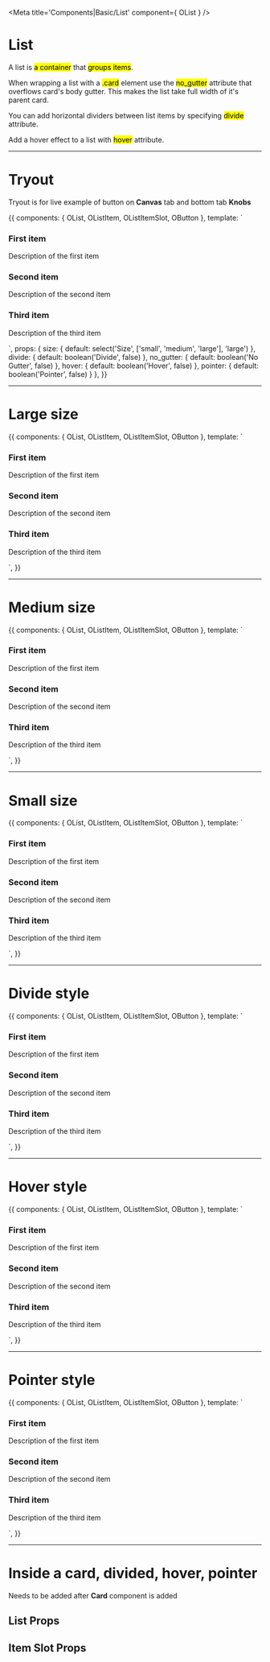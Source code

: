 


<Meta title='Components|Basic/List' component={ OList } />

# List

A list is <mark>a container</mark> that <mark>groups items</mark>.

When wrapping a list with a <mark>.card</mark> element use the <mark>no_gutter</mark> attribute that overflows card's body gutter. This makes the list take full width of it's parent card.

You can add horizontal dividers between list items by specifying <mark>divide</mark> attribute.

Add a hover effect to a list with <mark>hover</mark> attribute.


<hr/>


# Tryout

Tryout is for live example of button on **Canvas** tab and bottom tab **Knobs**

<Story name='Tryout'>
  {{
    components: { OList, OListItem, OListItemSlot, OButton },
    template: `<o-list :size="size" :divide="divide" :no_gutter="no_gutter" :hover="hover" :pointer="pointer">
      <o-list-item>
        <o-list-item-slot>
          <h3>First item</h3>
          <p>Description of the first item</p>
        </o-list-item-slot>
        <o-list-item-slot :action="true">
            <o-button text="Action" role="small" />
          </o-list-item-slot>
      </o-list-item>
      <o-list-item>
        <o-list-item-slot>
          <h3>Second item</h3>
          <p>Description of the second item</p>
        </o-list-item-slot>
        <o-list-item-slot :action="true">
          <o-button text="Action" role="small" />
        </o-list-item-slot>
      </o-list-item>
      <o-list-item>
        <o-list-item-slot>
          <h3>Third item</h3>
          <p>Description of the third item</p>
        </o-list-item-slot>
        <o-list-item-slot :action="true">
          <o-button text="Action" role="small" />
        </o-list-item-slot>
      </o-list-item>
    </o-list>`,
    props: {
      size: {
        default: select('Size', ['small', 'medium', 'large'], 'large')
      },
      divide: {
        default: boolean('Divide', false)
      },
      no_gutter: {
        default: boolean('No Gutter', false)
      },
      hover: {
        default: boolean('Hover', false)
      },
      pointer: {
        default: boolean('Pointer', false)
      }
    },
  }}
</Story>

<hr/>


# Large size

<Preview>
  <Story name='Large'>
    {{
      components: { OList, OListItem, OListItemSlot, OButton },
      template: `<o-list size="large">
        <o-list-item>
          <o-list-item-slot>
            <h3>First item</h3>
            <p>Description of the first item</p>
          </o-list-item-slot>
          <o-list-item-slot :action="true">
            <o-button text="Action" role="small" />
          </o-list-item-slot>
        </o-list-item>
        <o-list-item>
          <o-list-item-slot>
            <h3>Second item</h3>
            <p>Description of the second item</p>
          </o-list-item-slot>
          <o-list-item-slot :action="true">
            <o-button text="Action" role="small" />
          </o-list-item-slot>
        </o-list-item>
        <o-list-item>
          <o-list-item-slot>
            <h3>Third item</h3>
            <p>Description of the third item</p>
          </o-list-item-slot>
          <o-list-item-slot :action="true">
            <o-button text="Action" role="small" />
          </o-list-item-slot>
        </o-list-item>
      </o-list>`,
    }}
  </Story>
</Preview>

<hr/>


# Medium size

<Preview>
  <Story name='Medium'>
    {{
      components: { OList, OListItem, OListItemSlot, OButton },
      template: `<o-list size="medium">
        <o-list-item>
          <o-list-item-slot>
            <h3>First item</h3>
            <p>Description of the first item</p>
          </o-list-item-slot>
          <o-list-item-slot :action="true">
            <o-button text="Action" role="small" />
          </o-list-item-slot>
        </o-list-item>
        <o-list-item>
          <o-list-item-slot>
            <h3>Second item</h3>
            <p>Description of the second item</p>
          </o-list-item-slot>
          <o-list-item-slot :action="true">
            <o-button text="Action" role="small" />
          </o-list-item-slot>
        </o-list-item>
        <o-list-item>
          <o-list-item-slot>
            <h3>Third item</h3>
            <p>Description of the third item</p>
          </o-list-item-slot>
          <o-list-item-slot :action="true">
            <o-button text="Action" role="small" />
          </o-list-item-slot>
        </o-list-item>
      </o-list>`,
    }}
  </Story>
</Preview>

<hr/>


# Small size

<Preview>
  <Story name='Small'>
    {{
      components: { OList, OListItem, OListItemSlot, OButton },
      template: `<o-list size="small">
        <o-list-item>
          <o-list-item-slot>
            <h3>First item</h3>
            <p>Description of the first item</p>
          </o-list-item-slot>
          <o-list-item-slot :action="true">
            <o-button text="Action" role="small" />
          </o-list-item-slot>
        </o-list-item>
        <o-list-item>
          <o-list-item-slot>
            <h3>Second item</h3>
            <p>Description of the second item</p>
          </o-list-item-slot>
          <o-list-item-slot :action="true">
            <o-button text="Action" role="small" />
          </o-list-item-slot>
        </o-list-item>
        <o-list-item>
          <o-list-item-slot>
            <h3>Third item</h3>
            <p>Description of the third item</p>
          </o-list-item-slot>
          <o-list-item-slot :action="true">
            <o-button text="Action" role="small" />
          </o-list-item-slot>
        </o-list-item>
      </o-list>`,
    }}
  </Story>
</Preview>

<hr/>


# Divide style

<Preview>
  <Story name='Divide style'>
    {{
      components: { OList, OListItem, OListItemSlot, OButton },
      template: `<o-list :divide="true">
        <o-list-item>
          <o-list-item-slot>
            <h3>First item</h3>
            <p>Description of the first item</p>
          </o-list-item-slot>
          <o-list-item-slot :action="true">
            <o-button text="Action" role="small" />
          </o-list-item-slot>
        </o-list-item>
        <o-list-item>
          <o-list-item-slot>
            <h3>Second item</h3>
            <p>Description of the second item</p>
          </o-list-item-slot>
          <o-list-item-slot :action="true">
            <o-button text="Action" role="small" />
          </o-list-item-slot>
        </o-list-item>
        <o-list-item>
          <o-list-item-slot>
            <h3>Third item</h3>
            <p>Description of the third item</p>
          </o-list-item-slot>
          <o-list-item-slot :action="true">
            <o-button text="Action" role="small" />
          </o-list-item-slot>
        </o-list-item>
      </o-list>`,
    }}
  </Story>
</Preview>

<hr />


# Hover style

<Preview>
  <Story name='Hover style'>
    {{
      components: { OList, OListItem, OListItemSlot, OButton },
      template: `<o-list :hover="true">
        <o-list-item>
          <o-list-item-slot>
            <h3>First item</h3>
            <p>Description of the first item</p>
          </o-list-item-slot>
          <o-list-item-slot :action="true">
            <o-button text="Action" role="small" />
          </o-list-item-slot>
        </o-list-item>
        <o-list-item>
          <o-list-item-slot>
            <h3>Second item</h3>
            <p>Description of the second item</p>
          </o-list-item-slot>
          <o-list-item-slot :action="true">
            <o-button text="Action" role="small" />
          </o-list-item-slot>
        </o-list-item>
        <o-list-item>
          <o-list-item-slot>
            <h3>Third item</h3>
            <p>Description of the third item</p>
          </o-list-item-slot>
          <o-list-item-slot :action="true">
            <o-button text="Action" role="small" />
          </o-list-item-slot>
        </o-list-item>
      </o-list>`,
    }}
  </Story>
</Preview>

<hr />


# Pointer style

<Preview>
  <Story name='Pointer style'>
    {{
      components: { OList, OListItem, OListItemSlot, OButton },
      template: `<o-list :hover="true">
        <o-list-item>
          <o-list-item-slot>
            <h3>First item</h3>
            <p>Description of the first item</p>
          </o-list-item-slot>
          <o-list-item-slot :action="true">
            <o-button text="Action" role="small" />
          </o-list-item-slot>
        </o-list-item>
        <o-list-item>
          <o-list-item-slot>
            <h3>Second item</h3>
            <p>Description of the second item</p>
          </o-list-item-slot>
          <o-list-item-slot :action="true">
            <o-button text="Action" role="small" />
          </o-list-item-slot>
        </o-list-item>
        <o-list-item>
          <o-list-item-slot>
            <h3>Third item</h3>
            <p>Description of the third item</p>
          </o-list-item-slot>
          <o-list-item-slot :action="true">
            <o-button text="Action" role="small" />
          </o-list-item-slot>
        </o-list-item>
      </o-list>`,
    }}
  </Story>
</Preview>

<hr />


# Inside a card, divided, hover, pointer

Needs to be added after **Card** component is added


## List Props

<Props of={OList} />



## Item Slot Props

<Props of={OListItemSlot} />
